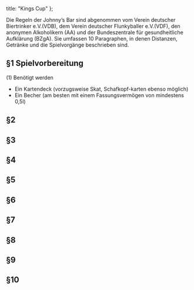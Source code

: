  title: "Kings Cup"
};

Die Regeln der Johnny’s Bar sind abgenommen vom Verein deutscher Biertrinker e.V.(VDB), dem Verein deutscher Flunkyballer e.V.(VDF), den anonymen Alkoholikern (AA) und der Bundeszentrale für gesundheitliche Aufklärung (BZgA).
Sie umfassen 10 Paragraphen, in denen Distanzen, Getränke und die Spielvorgänge beschrieben sind.

## §1 Spielvorbereitung

(1) Benötigt werden

- Ein Kartendeck (vorzugsweise Skat, Schafkopf-karten ebenso möglich)
- Ein Becher (am besten mit einem Fassungsvermögen von mindestens 0,5l)

## §2


## §3


## §4


## §5


## §6


## §7


## §8


## §9


## §10
